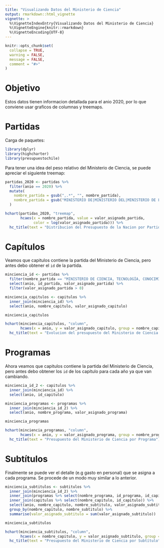 ```yaml
---
title: "Visualizando Datos del Ministerio de Ciencia"
output: rmarkdown::html_vignette
vignette: >
  %\VignetteIndexEntry{Visualizando Datos del Ministerio de Ciencia}
  %\VignetteEngine{knitr::rmarkdown}
  %\VignetteEncoding{UTF-8}
---
```


```r
knitr::opts_chunk$set(
  collapse = TRUE,
  warning = FALSE,
  message = FALSE,
  comment = "#>"
)
```

# Objetivo

Estos datos tienen informacion detallada para el anio 2020, por lo que
conviene usar graficos de columnas y treemaps.

# Partidas

Carga de paquetes:
```r
library(dplyr)
library(highcharter)
library(presupuestochile)
```

Para tener una idea del peso relativo del Ministerio de Ciencia, se puede
apreciar el siguiente treemap:
```r
partidas_2020 <- partidas %>% 
  filter(anio == 2020) %>% 
  mutate(
    nombre_partida = gsub(",.*", "", nombre_partida),
    nombre_partida = gsub("MINISTERIO DE|MINISTERIO DEL|MINISTERIO DE LAS", "MIN", nombre_partida)
  )

hchart(partidas_2020, "treemap",
       hcaes(x = nombre_partida, value = valor_asignado_partida, 
             color = log(valor_asignado_partida))) %>%
  hc_title(text = "Distribucion del Presupuesto de la Nacion por Partida")
```

# Capítulos

Veamos que capitulos contiene la partida del Ministerio de Ciencia, pero antes
debo obtener el `id` de la partida.
```r
minciencia_id <- partidas %>%
  filter(nombre_partida == "MINISTERIO DE CIENCIA, TECNOLOGÍA, CONOCIMIENTO E INNOVACIÓN") %>%
  select(anio, id_partida, valor_asignado_partida) %>% 
  filter(valor_asignado_partida > 0)

minciencia_capitulos <- capitulos %>%
  inner_join(minciencia_id) %>%
  select(anio, nombre_capitulo, valor_asignado_capitulo)

minciencia_capitulos

hchart(minciencia_capitulos, "column",
       hcaes(x = anio, y = valor_asignado_capitulo, group = nombre_capitulo)) %>%
  hc_title(text = "Evolucion del presupuesto del Ministerio de Ciencia por Capitulo")
```

# Programas

Ahora veamos que capitulos contiene la partida del Ministerio de Ciencia, pero antes
debo obtener los `id` de los capítulo para cada año ya que van cambiando.
```r
minciencia_id_2 <- capitulos %>%
  inner_join(minciencia_id) %>%
  select(anio, id_capitulo)

minciencia_programas <- programas %>%
  inner_join(minciencia_id_2) %>%
  select(anio, nombre_programa, valor_asignado_programa)

minciencia_programas

hchart(minciencia_programas, "column",
       hcaes(x = anio, y = valor_asignado_programa, group = nombre_programa)) %>%
  hc_title(text = "Presupuesto del Ministerio de Ciencia por Programa")
```

# Subtítulos

Finalmente se puede ver el detalle (e.g gasto en personal) que se asigna a cada programa. Se procede de un modo muy similar a lo anterior.
```r
minciencia_subtitulos <- subtitulos %>%
  inner_join(minciencia_id_2) %>%
  inner_join(programas %>% select(nombre_programa, id_programa, id_capitulo)) %>% 
  inner_join(capitulos %>% select(nombre_capitulo, id_capitulo)) %>% 
  select(anio, nombre_capitulo, nombre_subtitulo, valor_asignado_subtitulo) %>% 
  group_by(nombre_capitulo, nombre_subtitulo) %>% 
  summarise(valor_asignado_subtitulo = sum(valor_asignado_subtitulo))

minciencia_subtitulos

hchart(minciencia_subtitulos, "column",
       hcaes(x = nombre_capitulo, y = valor_asignado_subtitulo, group = nombre_subtitulo)) %>%
  hc_title(text = "Presupuesto del Ministerio de Ciencia por Subtítulo")
```
